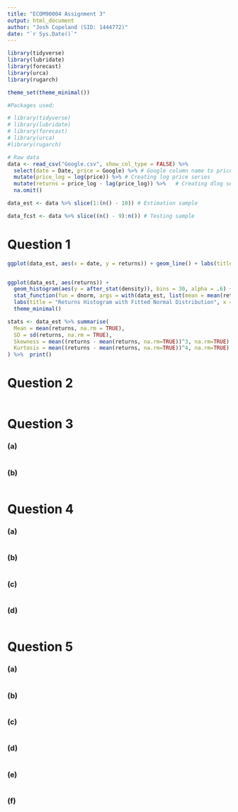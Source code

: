 ```yaml
---
title: "ECOM90004 Assignment 3"
output: html_document
author: "Josh Copeland (SID: 1444772)"
date: "`r Sys.Date()`"
---
```


```r

library(tidyverse)
library(lubridate)
library(forecast)
library(urca)
library(rugarch)

theme_set(theme_minimal())

```

```r

#Packages used:

# library(tidyverse)
# library(lubridate)
# library(forecast)
# library(urca)
#library(rugarch)

```

```r
# Raw data
data <- read_csv("Google.csv", show_col_type = FALSE) %>% 
  select(date = Date, price = Google) %>% # Google column name to price
  mutate(price_log = log(price)) %>% # Creating log price series
  mutate(returns = price_log - lag(price_log)) %>%   # Creating dlog series 
  na.omit()

data_est <- data %>% slice(1:(n() - 10)) # Estimation sample

data_fcst <- data %>% slice((n() - 9):n()) # Testing sample

```
# Question 1

```r
ggplot(data_est, aes(x = date, y = returns)) + geom_line() + labs(title = "Time Series Plot of Returns",x = "Date", y = "Log Returns")


ggplot(data_est, aes(returns)) +
  geom_histogram(aes(y = after_stat(density)), bins = 30, alpha = .6) +
  stat_function(fun = dnorm, args = with(data_est, list(mean = mean(returns, na.rm=TRUE), sd = sd(returns, na.rm=TRUE))), linewidth = 1) +
  labs(title = "Returns Histogram with Fitted Normal Distribution", x = "Returns", y = "Density") +
  theme_minimal()

stats <- data_est %>% summarise(
  Mean = mean(returns, na.rm = TRUE),
  SD = sd(returns, na.rm = TRUE),
  Skewness = mean((returns - mean(returns, na.rm=TRUE))^3, na.rm=TRUE) / sd(returns, na.rm=TRUE)^3,
  Kurtosis = mean((returns - mean(returns, na.rm=TRUE))^4, na.rm=TRUE) / sd(returns, na.rm=TRUE)^4
) %>%  print()

```


# Question 2

```r


```


# Question 3

### (a)

```r


```

### (b)

```r


```


# Question 4

### (a)

```r


```

### (b)

```r


```

### (c)

```r


```

### (d)

```r


```


# Question 5

### (a)

```r


```

### (b)

```r


```
### (c)

```r


```
### (d)

```r


```
### (e)

```r


```

### (f)

```r


```
